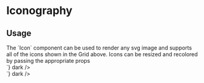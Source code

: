
<Meta title="Design/Iconography" />

<main className="sb-unstyled doc-wrapper">
  <h1 className="h1">Iconography</h1>
  <div className="story-wrapper">
    <IconGrid />
    <PictogramGrid />
  </div>
  <span className="p icon-usage">
    <h2 className="h2">Usage</h2>
    <span className="p">
      The `Icon` component can be used to render any svg image and supports all of the icons shown in the Grid above.
      Icons can be resized and recolored by passing the appropriate props
    </span>
    <div className="icon-example">
      <div className="icons-container">
        <Icon icon="FavoriteActive" height={16} width={16} color="$pure-black" />
        <Icon icon="FavoriteActive" height={24} width={24} color="$pure-black" />
      </div>
      <Source
        code={`
<Icon icon="FavoriteActive" height={16} width={16} color="$pure-black" />
<Icon icon="FavoriteActive" height={24} width={24} color="$pure-black" />
`}
        dark
      />
    </div>
    <div className="icon-example">
      <div className="icons-container--dark">
        <Icon icon="Account" height={16} color="$white" />
        <Icon icon="Account" height={24} color="$white" />
      </div>
      <Source
        code={`
<Icon icon="Account" height={16} width={16} color="$white" />
<Icon icon="Account" height={24} width={24} color="$white" />
`}
        dark
      />
    </div>
  </span>
</main>
